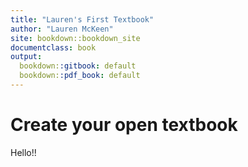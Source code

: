 ```yaml
---
title: "Lauren's First Textbook"
author: "Lauren McKeen"
site: bookdown::bookdown_site
documentclass: book
output:
  bookdown::gitbook: default
  bookdown::pdf_book: default
---
```


# Create your open textbook

Hello!!
